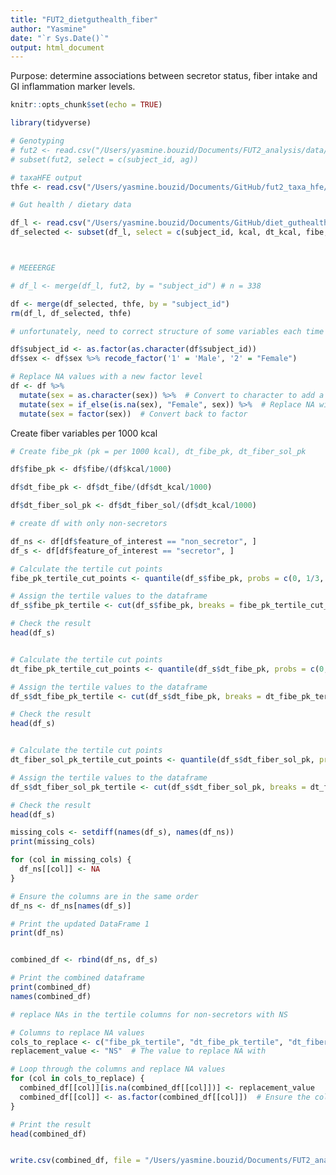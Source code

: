 ```yaml
---
title: "FUT2_dietguthealth_fiber"
author: "Yasmine"
date: "`r Sys.Date()`"
output: html_document
---
```


Purpose: determine associations between secretor status, fiber intake and GI inflammation marker levels. 

```r
knitr::opts_chunk$set(echo = TRUE)

library(tidyverse)

```

```r

# Genotyping 
# fut2 <- read.csv("/Users/yasmine.bouzid/Documents/FUT2_analysis/data/forR_fut2.csv", header = T)
# subset(fut2, select = c(subject_id, ag))

# taxaHFE output 
thfe <- read.csv("/Users/yasmine.bouzid/Documents/GitHub/fut2_taxa_hfe/dietML_microbe.csv", header = T)

# Gut health / dietary data 

df_l <- read.csv("/Users/yasmine.bouzid/Documents/GitHub/diet_guthealth/data/df_l.csv", header = T) # all we need is ID and 3 fiber variables 
df_selected <- subset(df_l, select = c(subject_id, kcal, dt_kcal, fibe, dt_fibe, dt_fiber_sol))



# MEEEERGE 

# df_l <- merge(df_l, fut2, by = "subject_id") # n = 338

df <- merge(df_selected, thfe, by = "subject_id")
rm(df_l, df_selected, thfe)

# unfortunately, need to correct structure of some variables each time -->

df$subject_id <- as.factor(as.character(df$subject_id))
df$sex <- df$sex %>% recode_factor('1' = 'Male', '2' = "Female")

# Replace NA values with a new factor level
df <- df %>%
  mutate(sex = as.character(sex)) %>%  # Convert to character to add a new level
  mutate(sex = if_else(is.na(sex), "Female", sex)) %>%  # Replace NA with the new value
  mutate(sex = factor(sex))  # Convert back to factor

```

Create fiber variables per 1000 kcal 
```r

# Create fibe_pk (pk = per 1000 kcal), dt_fibe_pk, dt_fiber_sol_pk

df$fibe_pk <- df$fibe/(df$kcal/1000)

df$dt_fibe_pk <- df$dt_fibe/(df$dt_kcal/1000)

df$dt_fiber_sol_pk <- df$dt_fiber_sol/(df$dt_kcal/1000)


```

```r

# create df with only non-secretors 

df_ns <- df[df$feature_of_interest == "non_secretor", ]
df_s <- df[df$feature_of_interest == "secretor", ]

```



```r


# Calculate the tertile cut points
fibe_pk_tertile_cut_points <- quantile(df_s$fibe_pk, probs = c(0, 1/3, 2/3, 1))

# Assign the tertile values to the dataframe
df_s$fibe_pk_tertile <- cut(df_s$fibe_pk, breaks = fibe_pk_tertile_cut_points, labels = c("T1", "T2", "T3"), include.lowest = TRUE)

# Check the result
head(df_s)


# Calculate the tertile cut points
dt_fibe_pk_tertile_cut_points <- quantile(df_s$dt_fibe_pk, probs = c(0, 1/3, 2/3, 1))

# Assign the tertile values to the dataframe
df_s$dt_fibe_pk_tertile <- cut(df_s$dt_fibe_pk, breaks = dt_fibe_pk_tertile_cut_points, labels = c("T1", "T2", "T3"), include.lowest = TRUE)

# Check the result
head(df_s)


# Calculate the tertile cut points
dt_fiber_sol_pk_tertile_cut_points <- quantile(df_s$dt_fiber_sol_pk, probs = c(0, 1/3, 2/3, 1))

# Assign the tertile values to the dataframe
df_s$dt_fiber_sol_pk_tertile <- cut(df_s$dt_fiber_sol_pk, breaks = dt_fiber_sol_pk_tertile_cut_points, labels = c("T1", "T2", "T3"), include.lowest = TRUE)

# Check the result
head(df_s)


```


```r

missing_cols <- setdiff(names(df_s), names(df_ns))
print(missing_cols)

for (col in missing_cols) {
  df_ns[[col]] <- NA
}

# Ensure the columns are in the same order
df_ns <- df_ns[names(df_s)]

# Print the updated DataFrame 1
print(df_ns)


combined_df <- rbind(df_ns, df_s)

# Print the combined dataframe
print(combined_df)
names(combined_df)

# replace NAs in the tertile columns for non-secretors with NS

# Columns to replace NA values
cols_to_replace <- c("fibe_pk_tertile", "dt_fibe_pk_tertile", "dt_fiber_sol_pk_tertile")
replacement_value <- "NS"  # The value to replace NA with

# Loop through the columns and replace NA values
for (col in cols_to_replace) {
  combined_df[[col]][is.na(combined_df[[col]])] <- replacement_value
  combined_df[[col]] <- as.factor(combined_df[[col]])  # Ensure the column is a factor
}

# Print the result
head(combined_df)



```
```r

write.csv(combined_df, file = "/Users/yasmine.bouzid/Documents/FUT2_analysis/data/dietML_microbe_wfiber.csv", row.names = F)

```

